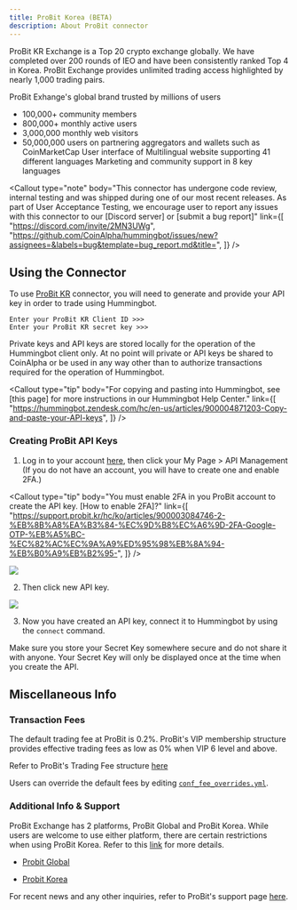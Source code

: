 ```yaml
---
title: ProBit Korea (BETA)
description: About ProBit connector
---
```



ProBit KR Exchange is a Top 20 crypto exchange globally. We have completed over 200 rounds of IEO and have been consistently ranked Top 4 in Korea. ProBit Exchange provides unlimited trading access highlighted by nearly 1,000 trading pairs.

ProBit Exhange's global brand trusted by millions of users

- 100,000+ community members
- 800,000+ monthly active users
- 3,000,000 monthly web visitors
- 50,000,000 users on partnering aggregators and wallets such as CoinMarketCap
  User interface of Multilingual website supporting 41 different languages
  Marketing and community support in 8 key languages

<Callout
  type="note"
  body="This connector has undergone code review, internal testing and was shipped during one of our most recent releases. As part of User Acceptance Testing, we encourage user to report any issues with this connector to our [Discord server] or [submit a bug report]"
  link={[
    "https://discord.com/invite/2MN3UWg",
    "https://github.com/CoinAlpha/hummingbot/issues/new?assignees=&labels=bug&template=bug_report.md&title=",
  ]}
/>

## Using the Connector

To use [ProBit KR](https://www.probit.kr) connector, you will need to generate and provide your API key in order to trade using Hummingbot.

```
Enter your ProBit KR Client ID >>>
Enter your ProBit KR secret key >>>
```

Private keys and API keys are stored locally for the operation of the Hummingbot client only. At no point will private or API keys be shared to CoinAlpha or be used in any way other than to authorize transactions required for the operation of Hummingbot.

<Callout
  type="tip"
  body="For copying and pasting into Hummingbot, see [this page] for more instructions in our Hummingbot Help Center."
  link={[
    "https://hummingbot.zendesk.com/hc/en-us/articles/900004871203-Copy-and-paste-your-API-keys",
  ]}
/>

### Creating ProBit API Keys

1. Log in to your account [here](https://www.probit.kr/login), then click your My Page > API Management (If you do not have an account, you will have to create one and enable 2FA.)

<Callout
  type="tip"
  body="You must enable 2FA in you ProBit account to create the API key. [How to enable 2FA]?"
  link={[
    "https://support.probit.kr/hc/ko/articles/900003084746-2-%EB%8B%A8%EA%B3%84-%EC%9D%B8%EC%A6%9D-2FA-Google-OTP-%EB%A5%BC-%EC%82%AC%EC%9A%A9%ED%95%98%EB%8A%94-%EB%B0%A9%EB%B2%95-",
  ]}
/>

![](/img/probit-korea-account.JPG)

2. Then click new API key.

![](/img/probit-korea-api.JPG)

<Callout
  type="note"
  body="To use ProBit Korea, you will need to complete the Korea KYC verification process. Generally this requires you to be a Korean resident"
/>

3. Now you have created an API key, connect it to Hummingbot by using the `connect` command.

Make sure you store your Secret Key somewhere secure and do not share it with anyone. Your Secret Key will only be displayed once at the time when you create the API.

<Callout
  type="warning"
  body="If you lose your Secret Key, you can delete the API and create a new one. However, it will be impossible to reuse the same API."
/>

## Miscellaneous Info

### Transaction Fees

The default trading fee at ProBit is 0.2%. ProBit's VIP membership structure provides effective trading fees as low as 0% when VIP 6 level and above.

Refer to ProBit's Trading Fee structure [here](https://support.probit.kr/hc/ko/articles/900002984483)

Users can override the default fees by editing [`conf_fee_overrides.yml`](https://docs.hummingbot.io/operation/adv-command-ref/#fee-override).

### Additional Info & Support

ProBit Exchange has 2 platforms, ProBit Global and ProBit Korea. While users are welcome to use either platform, there are certain restrictions when using ProBit Korea. Refer to this [link](https://support.probit.kr/hc/ko/articles/900002984543) for more details.

- [Probit Global](https://www.probit.com)

- [Probit Korea](https://www.probit.kr)

For recent news and any other inquiries, refer to ProBit's support page [here](https://support.probit.kr/hc/ko/categories/900000200306).
